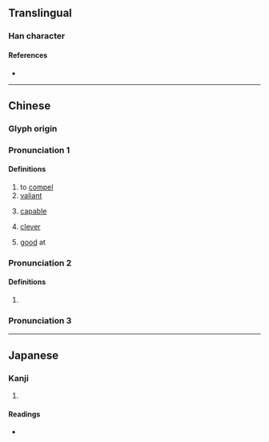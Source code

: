 {{character info/new}}
==Translingual==

===Han character===
{{Han char|rn=19|rad=力|as=11|sn=13|four=|canj=NIKS|ids=⿱強力}}

====References====
* {{Han ref|kx=0149.080|dkj=02425|dj=0337.010|hdz=10379.100|uh=52E5|ud=21221}}

----

==Chinese==
{{zh-forms|alt=強-Min Nan}}

===Glyph origin===
{{Han etym}}

===Pronunciation 1===
{{zh-pron
|m=qiǎng
|mn=khiàng
|mn-t=kiang3
|mc=y
|oc=y
|cat=v,a
}}

====Definitions====
{{zh-hanzi}}

# to [[compel]]
# [[valiant]]
# {{lb|zh|Min Nan|sometimes|disapproving}} [[capable]]
# {{lb|zh|Teochew}} [[clever]]
# {{lb|zh|Teochew}} [[good]] at

===Pronunciation 2===
{{zh-pron
|m=jiǎng
|cat=a
}}

====Definitions====
{{zh-hanzi}}

# {{zh-only|㔝勥}}

===Pronunciation 3===
{{zh-see|强|v|[[stubborn]]}}

----

==Japanese==

===Kanji===
{{ja-kanji|grade=|rs=力11}}

# {{rfdef|ja|sort=力11}}

====Readings====
* {{ja-readings|on=[[きょう]] (kyō), [[ごう]] (gō)|kun=[[せまる]] (semaru), [[つとめる]] (tsutomeru)}}